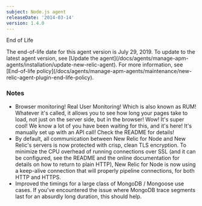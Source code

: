 ```yaml
---
subject: Node.js agent
releaseDate: '2014-03-14'
version: 1.4.0
---
```


End of Life

<Callout variant="important">
  The end-of-life date for this agent version is July 29, 2019. To update to the latest agent version, see [Update the agent](/docs/agents/manage-apm-agents/installation/update-new-relic-agent). For more information, see [End-of-life policy](/docs/agents/manage-apm-agents/maintenance/new-relic-agent-plugin-end-life-policy).
</Callout>

### Notes

* Browser monitoring! Real User Monitoring! Which is also known as RUM! Whatever it's called, it allows you to see how long your pages take to load, not just on the server side, but in the browser! Wow! It's super cool! We know a lot of you have been waiting for this, and it's here! It's manually set up with an API call! Check the README for details!
* By default, all communication between New Relic for Node and New Relic's servers is now protected with crisp, clean TLS encryption. To minimize the CPU overhead of running connections over SSL (and it can be configured, see the README and the online documentation for details on how to return to plain HTTP), New Relic for Node is now using a keep-alive connection that will properly pipeline connections, for both HTTP and HTTPS.
* Improved the timings for a large class of MongoDB / Mongoose use cases. If you've encountered the issue where MongoDB trace segments last for an absurdly long duration, this should help.
